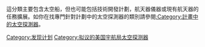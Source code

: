 {{main|Discovery Program}}
{{catmain|Discovery Program}}
這分類主要包含太空船，但也可能包括技術開發計劃，航天器儀器或現有航天器的任務擴展。如你在找專門針對計劃中的太空探測器的類別請參閱[[:Category:計畫中的太空探測器|:Category:計畫中的太空探測器]]。

[[Category:发现计划|Category:发现计划]]
[[Category:拟议的美国宇航局太空探测器|Category:拟议的美国宇航局太空探测器]]